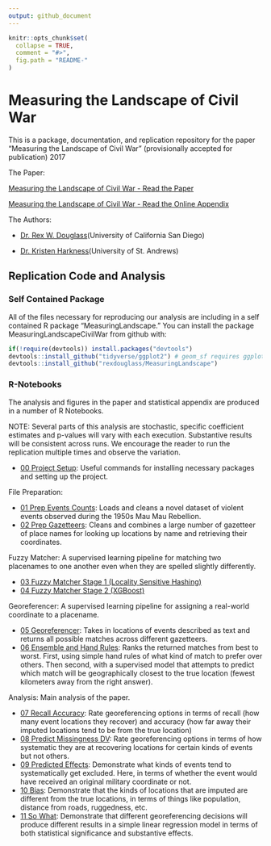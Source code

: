 ```yaml
---
output: github_document
---
```


<!-- README.md is generated from README.Rmd. Please edit that file -->


```r
knitr::opts_chunk$set(
  collapse = TRUE,
  comment = "#>",
  fig.path = "README-"
)
``` 
 
# Measuring the Landscape of Civil War

This is a package, documentation, and replication repository for the paper "Measuring the Landscape of Civil War" (provisionally accepted for publication) 2017

The Paper:

[Measuring the Landscape of Civil War - Read the Paper](https://github.com/rexdouglass/MeasuringLandscape/blob/master/paper/MeasuringLandscapeOfCivilWar_2017.pdf)

[Measuring the Landscape of Civil War - Read the Online Appendix](https://github.com/rexdouglass/MeasuringLandscape/blob/master/paper/MeasuringLandscape_Appendix.pdf)

The Authors:

* [Dr. Rex W. Douglass](http://www.rexdouglass.com)(University of California San Diego)

* [Dr. Kristen Harkness](https://kristenharkness.com/)(University of St. Andrews)


## Replication Code and Analysis

### Self Contained Package

All of the files necessary for reproducing our analysis are including in a self contained R package "MeasuringLandscape." You can install the package MeasuringLandscapeCivilWar from github with:

```r
if(!require(devtools)) install.packages("devtools")
devtools::install_github("tidyverse/ggplot2") # geom_sf requires ggplot installed off of the dev server
devtools::install_github("rexdouglass/MeasuringLandscape")
```

### R-Notebooks

The analysis and figures in the paper and statistical appendix are produced in a number of R Notebooks. 

NOTE: Several parts of this analysis are stochastic, specific coefficient estimates and p-values will vary with each execution. Substantive results will be consistent across runs. We encourage the reader to run the replication multiple times and observe the variation. 

* [00 Project Setup](https://rexdouglass.github.io/MeasuringLandscape/00_project_setup.nb.html): Useful commands for installing necessary packages and setting up the project.

File Preparation:

* [01 Prep Events Counts](https://rexdouglass.github.io/MeasuringLandscape/01_prep_events_counts.nb.html): Loads and cleans a novel dataset of violent events observed during the 1950s Mau Mau Rebellion.
* [02 Prep Gazetteers](https://rexdouglass.github.io/MeasuringLandscape/02_prep_gazeteers.nb.html): Cleans and combines a large number of gazetteer of place names for looking up locations by name and retrieving their coordinates.

Fuzzy Matcher: A supervised learning pipeline for matching two placenames to one another even when they are spelled slightly differently.

* [03 Fuzzy Matcher Stage 1 (Locality Sensitive Hashing)](https://rexdouglass.github.io/MeasuringLandscape/03_fuzzy_matcher_stage_1_lsh.nb.html)
* [04 Fuzzy Matcher Stage 2 (XGBoost)](https://rexdouglass.github.io/MeasuringLandscape/04_fuzzy_matcher_stage_2_xgboost.nb.html)

Georeferencer: A supervised learning pipeline for assigning a real-world coordinate to a placename.

* [05 Georeferencer](https://rexdouglass.github.io/MeasuringLandscape/05_georeferencer.nb.html): Takes in locations of events described as text and returns all possible matches across different gazetteers.
* [06 Ensemble and Hand Rules](https://rexdouglass.github.io/MeasuringLandscape/06_ensemble_and_hand_rules.nb.html): Ranks the returned matches from best to worst. First, using simple hand rules of what kind of match to prefer over others. Then second, with a supervised model that attempts to predict which match will be geographically closest to the true location (fewest kilometers away from the right answer).


Analysis: Main analysis of the paper.

* [07 Recall Accuracy](https://rexdouglass.github.io/MeasuringLandscape/07_recall_accuracy.nb.html): Rate georeferencing options in terms of recall (how many event locations they recover) and accuracy (how far away their imputed locations tend to be from the true location)
* [08 Predict Missingness DV](https://rexdouglass.github.io/MeasuringLandscape/08_predict_missingness_lhs.nb.html): Rate georeferencing options in terms of how systematic they are at recovering locations for certain kinds of events but not others.
* [09 Predicted Effects](https://rexdouglass.github.io/MeasuringLandscape/09_predicted_effects.nb.html): Demonstrate what kinds of events tend to systematically get excluded. Here, in terms of whether the event would have received an original military coordinate or not.
* [10 Bias](https://rexdouglass.github.io/MeasuringLandscape/10_bias.nb.html): Demonstrate that the kinds of locations that are imputed are different from the true locations, in terms of things like population, distance from roads, ruggedness, etc.
* [11 So What](https://rexdouglass.github.io/MeasuringLandscape/11_so_what.nb.html): Demonstrate that different georeferencing decisions will produce different results in a simple linear regression model in terms of both statistical significance and substantive effects.

 

